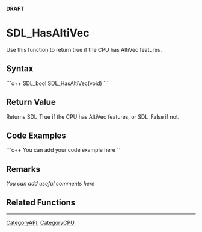 <!-- pragma section-numbers off -->
<!-- pragma disable-camelcase -->
'''DRAFT'''

= SDL_HasAltiVec =
Use this function to return true if the CPU has Alti<code></code>Vec features.


== Syntax ==
```c++
SDL_bool SDL_HasAltiVec(void)
```

== Return Value ==
Returns SDL_True if the CPU has Alti<code></code>Vec features, or SDL_False if not.

== Code Examples ==
```c++
You can add your code example here
```

== Remarks ==
''You can add useful comments here''

== Related Functions ==

----
[[CategoryAPI]], [[CategoryCPU]]
